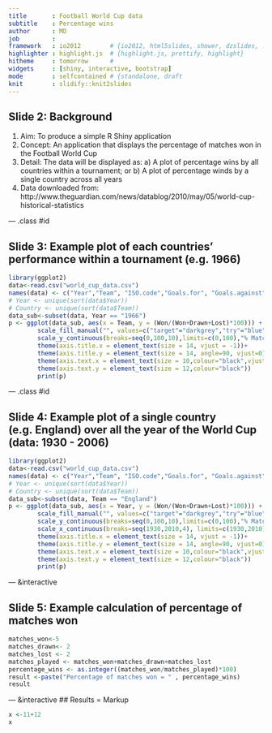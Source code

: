 ```yaml
---
title       : Football World Cup data
subtitle    : Percentage wins
author      : MD
job         : 
framework   : io2012        # {io2012, html5slides, shower, dzslides, ...}
highlighter : highlight.js  # {highlight.js, prettify, highlight}
hitheme     : tomorrow      # 
widgets     : [shiny, interactive, bootstrap]
mode        : selfcontained # {standalone, draft
knit        : slidify::knit2slides
---
```


## Slide 2: Background

1. Aim: To produce a simple R Shiny application
2. Concept: An application that displays the percentage of matches won in the Football World Cup
3. Detail: The data will be displayed as:
        a) A plot of percentage wins by all countries within a tournament; or 
        b) A plot of percentage winds by a single country across all years
4. Data downloaded from: 
        http://www.theguardian.com/news/datablog/2010/may/05/world-cup-historical-statistics


--- .class #id 

## Slide 3: Example plot of each countries' performance within a tournament (e.g. 1966)

```r

library(ggplot2)
data<-read.csv("world_cup_data.csv")
names(data) <- c("Year","Team", "ISO.code","Goals.for", "Goals.against", "Penalties","Matches", "Shots.on.goal", "Shots.wide", "Free.kicks", "Offside","Corners", "Won", "Drawn", "Lost")
# Year <- unique(sort(data$Year))
# Country <- unique(sort(data$Team))
data_sub<-subset(data, Year == "1966")                                
p <- ggplot(data_sub, aes(x = Team, y = (Won/(Won+Drawn+Lost)*100))) + geom_bar(stat = "identity")+
        scale_fill_manual("", values=c("target"="darkgrey","try"="blue"))+
        scale_y_continuous(breaks=seq(0,100,10),limits=c(0,100),"% Matches won")+
        theme(axis.title.x = element_text(size = 14, vjust = -1))+
        theme(axis.title.y = element_text(size = 14, angle=90, vjust=0))+
        theme(axis.text.x = element_text(size = 10,colour="black",vjust = 0, angle = 90))+
        theme(axis.text.y = element_text(size = 12,colour="black"))
        print(p)
```

--- .class #id 

## Slide 4: Example plot of a single country (e.g. England) over all the year of the World Cup (data: 1930 - 2006)

```r

library(ggplot2)
data<-read.csv("world_cup_data.csv")
names(data) <- c("Year","Team", "ISO.code","Goals.for", "Goals.against", "Penalties","Matches", "Shots.on.goal", "Shots.wide", "Free.kicks", "Offside","Corners", "Won", "Drawn", "Lost")
# Year <- unique(sort(data$Year))
# Country <- unique(sort(data$Team))
data_sub<-subset(data, Team == "England")                                
p <- ggplot(data_sub, aes(x = Year, y = (Won/(Won+Drawn+Lost)*100))) + geom_bar(stat = "identity")+
        scale_fill_manual("", values=c("target"="darkgrey","try"="blue"))+
        scale_y_continuous(breaks=seq(0,100,10),limits=c(0,100),"% Matches won")+
        scale_x_continuous(breaks=seq(1930,2010,4), limits=c(1930,2010),"Year")+
        theme(axis.title.x = element_text(size = 14, vjust = -1))+
        theme(axis.title.y = element_text(size = 14, angle=90, vjust=0))+
        theme(axis.text.x = element_text(size = 10,colour="black",vjust = 0, angle = 90))+
        theme(axis.text.y = element_text(size = 12,colour="black"))
        print(p)
```

--- &interactive

## Slide 5: Example calculation of percentage of matches won

```r
matches_won<-5
matches_drawn<- 2
matches_lost <- 2
matches_played <- matches_won+matches_drawn+matches_lost
percentage_wins <- as.integer((matches_won/matches_played)*100)
result <-paste("Percentage of matches won = " , percentage_wins)
result
```

--- &interactive
## Results = Markup

```r
x <-11+12
x
```

